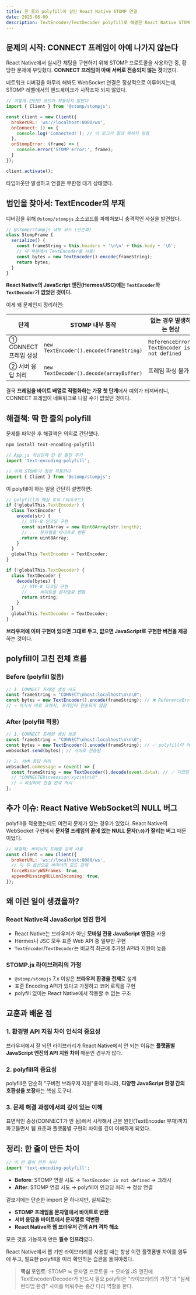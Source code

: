 ```yaml
---
title: 한 줄의 polyfill이 살린 React Native STOMP 연결
date: 2025-06-09
description: TextEncoder/TextDecoder polyfill로 해결한 React Native STOMP 연결 문제
---
```


## 문제의 시작: CONNECT 프레임이 아예 나가지 않는다

React Native에서 실시간 채팅을 구현하기 위해 STOMP 프로토콜을 사용하던 중, 황당한 문제에 부딪혔다. 
**CONNECT 프레임이 아예 서버로 전송되지 않는 것**이었다. 

네트워크 디버깅을 아무리 해봐도 WebSocket 연결은 정상적으로 이루어지는데, 
STOMP 레벨에서의 핸드셰이크가 시작조차 되지 않았다.

```javascript
// 이렇게 간단한 코드가 작동하지 않았다
import { Client } from '@stomp/stompjs';

const client = new Client({
  brokerURL: 'ws://localhost:8080/ws',
  onConnect: () => {
    console.log('Connected!'); // 이 로그가 절대 찍히지 않음
  },
  onStompError: (frame) => {
    console.error('STOMP error:', frame);
  }
});

client.activate();
```

타임아웃만 발생하고 연결은 무한정 대기 상태였다.

## 범인을 찾아서: TextEncoder의 부재

디버깅을 위해 `@stomp/stompjs` 소스코드를 파헤쳐보니 충격적인 사실을 발견했다.

```javascript
// @stomp/stompjs 내부 코드 (단순화)
class StompFrame {
  serialize() {
    const frameString = this.headers + '\n\n' + this.body + '\0';
    // 이 부분에서 TextEncoder를 사용!
    const bytes = new TextEncoder().encode(frameString);
    return bytes;
  }
}
```

**React Native의 JavaScript 엔진(Hermes/JSC)에는 `TextEncoder`와 `TextDecoder`가 없었던 것이다.**

이게 왜 문제인지 정리하면:

| 단계 | STOMP 내부 동작 | 없는 경우 발생하는 현상 |
|------|----------------|---------------------|
| ① CONNECT 프레임 생성 | `new TextEncoder().encode(frameString)` | `ReferenceError: TextEncoder is not defined` |
| ② 서버 응답 처리 | `new TextDecoder().decode(arrayBuffer)` | 프레임 파싱 불가 |

결국 **프레임을 바이트 배열로 직렬화하는 가장 첫 단계**에서 예외가 터져버리니, 
CONNECT 프레임이 네트워크로 나갈 수가 없었던 것이다.

## 해결책: 딱 한 줄의 polyfill

문제를 파악한 후 해결책은 의외로 간단했다.

```bash
npm install text-encoding-polyfill
```

```javascript
// App.js 최상단에 단 한 줄만 추가
import 'text-encoding-polyfill';

// 이제 STOMP가 정상 작동한다
import { Client } from '@stomp/stompjs';
```

이 polyfill이 하는 일을 간단히 설명하면:

```javascript
// polyfill의 핵심 로직 (의사코드)
if (!globalThis.TextEncoder) {
  class TextEncoder {
    encode(str) {
      // UTF-8 인코딩 구현
      const uint8Array = new Uint8Array(str.length);
      // ... 문자열을 바이트로 변환
      return uint8Array;
    }
  }
  globalThis.TextEncoder = TextEncoder;
}

if (!globalThis.TextDecoder) {
  class TextDecoder {
    decode(bytes) {
      // UTF-8 디코딩 구현
      // ... 바이트를 문자열로 변환
      return string;
    }
  }
  globalThis.TextDecoder = TextDecoder;
}
```

**브라우저에 이미 구현이 있으면 그대로 두고, 없으면 JavaScript로 구현한 버전을 제공**하는 것이다.

## polyfill이 고친 전체 흐름

### Before (polyfill 없음)
```javascript
// 1. CONNECT 프레임 생성 시도
const frameString = "CONNECT\nhost:localhost\n\n\0";
const bytes = new TextEncoder().encode(frameString); // ❌ ReferenceError!
// → 여기서 바로 크래시, 프레임이 전송되지 않음
```

### After (polyfill 적용)
```javascript
// 1. CONNECT 프레임 생성 성공
const frameString = "CONNECT\nhost:localhost\n\n\0";
const bytes = new TextEncoder().encode(frameString); // ✅ polyfill이 처리
websocket.send(bytes); // 서버로 전송됨

// 2. 서버 응답 처리
websocket.onmessage = (event) => {
  const frameString = new TextDecoder().decode(event.data); // ✅ 디코딩 성공
  // "CONNECTED\nsession:xyz\n\n\0"
  // → 파싱하여 연결 완료 처리
};
```

## 추가 이슈: React Native WebSocket의 NULL 버그

polyfill을 적용했는데도 여전히 문제가 있는 경우가 있었다. 
React Native의 WebSocket 구현에서 **문자열 프레임의 끝에 있는 NULL 문자(`\0`)가 잘리는 버그** 때문이었다.

```javascript
// 해결책: 바이너리 프레임 강제 사용
const client = new Client({
  brokerURL: 'ws://localhost:8080/ws',
  // 이 두 옵션으로 바이너리 모드 강제
  forceBinaryWSFrames: true,
  appendMissingNULLonIncoming: true,
});
```

## 왜 이런 일이 생겼을까?

### React Native의 JavaScript 엔진 한계
- React Native는 브라우저가 아닌 **모바일 전용 JavaScript 엔진**을 사용
- Hermes나 JSC 모두 표준 Web API 중 일부만 구현
- `TextEncoder`/`TextDecoder`는 비교적 최근에 추가된 API라 지원이 늦음

### STOMP.js 라이브러리의 가정
- `@stomp/stompjs` 7.x 이상은 **브라우저 환경을 전제**로 설계
- 표준 Encoding API가 있다고 가정하고 코어 로직을 구현
- polyfill 없이는 React Native에서 작동할 수 없는 구조

## 교훈과 배운 점

### 1. 환경별 API 지원 차이 인식의 중요성
브라우저에서 잘 되던 라이브러리가 React Native에서 안 되는 이유는 
**플랫폼별 JavaScript 엔진의 API 지원 차이** 때문인 경우가 많다.

### 2. polyfill의 중요성
polyfill은 단순히 "구버전 브라우저 지원"용이 아니라, 
**다양한 JavaScript 환경 간의 호환성을 보장**하는 핵심 도구다.

### 3. 문제 해결 과정에서의 깊이 있는 이해
표면적인 증상(CONNECT가 안 됨)에서 시작해서 
근본 원인(TextEncoder 부재)까지 파고들면서 웹 표준과 플랫폼별 구현의 차이를 깊이 이해하게 되었다.

## 정리: 한 줄이 만든 차이

```javascript
// 이 한 줄이 만든 차이
import 'text-encoding-polyfill';
```

- **Before**: STOMP 연결 시도 → `TextEncoder is not defined` → 크래시
- **After**: STOMP 연결 시도 → polyfill이 인코딩 처리 → 정상 연결

겉보기에는 단순한 import 문 하나지만, 실제로는:
- **STOMP 프레임을 문자열에서 바이트로 변환**
- **서버 응답을 바이트에서 문자열로 역변환**
- **React Native와 웹 브라우저 간의 API 격차 해소**

모든 것을 가능하게 만든 **필수 인프라**였다.

React Native에서 웹 기반 라이브러리를 사용할 때는 항상 이런 플랫폼별 차이를 염두에 두고, 
필요한 polyfill을 미리 확인하는 습관을 들여야겠다.

> **핵심 포인트**: STOMP ≒ 문자열 프로토콜 → 모바일 JS 엔진에 TextEncoder/Decoder가 반드시 필요
> polyfill은 "라이브러리의 가정"과 "실제 런타임 환경" 사이를 메워주는 중간 다리 역할을 한다.

